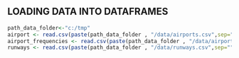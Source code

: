 ## LOADING DATA INTO DATAFRAMES

```r
path_data_folder<-"c:/tmp"
airport <- read.csv(paste(path_data_folder , "/data/airports.csv",sep="")) 
airport_frequencies <- read.csv(paste(path_data_folder , "/data/airport-frequencies.csv",sep="")) 
runways <- read.csv(paste(path_data_folder , "/data/runways.csv",sep="")) 

```

